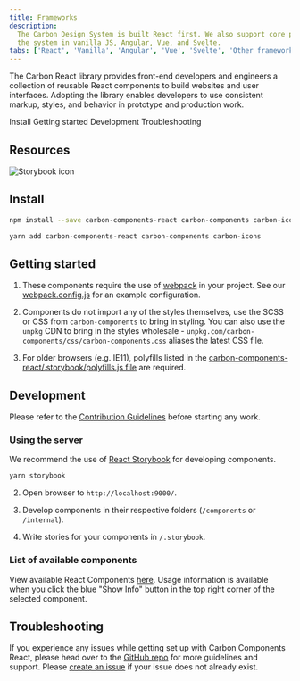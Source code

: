 ```yaml
---
title: Frameworks
description:
  The Carbon Design System is built React first. We also support core parts of
  the system in vanilla JS, Angular, Vue, and Svelte.
tabs: ['React', 'Vanilla', 'Angular', 'Vue', 'Svelte', 'Other frameworks']
---
```


<PageDescription>

The Carbon React library provides front-end developers and engineers a collection
of reusable React components to build websites and user interfaces. Adopting the
library enables developers to use consistent markup, styles, and behavior in
prototype and production work.

</PageDescription>

<AnchorLinks>

<AnchorLink>Install</AnchorLink>
<AnchorLink>Getting started</AnchorLink>
<AnchorLink>Development</AnchorLink>
<AnchorLink>Troubleshooting</AnchorLink>

</AnchorLinks>

## Resources

<Row className="resource-card-group">
<Column colLg={4} colMd={4} noGutterSm>
  <ResourceCard
    subTitle="Carbon React"
    href="https://react.carbondesignsystem.com"
    >

![Storybook icon](images/storybook.svg)

  </ResourceCard>
</Column>
    <Column colMd={4} colLg={4} noGutterSm>
    <ResourceCard
      subTitle="Try React components with CodeSandbox"
      href="https://codesandbox.io/s/x2mjypo6pp">
      <MdxIcon name="codesandbox" />
    </ResourceCard>
  </Column>
</Row>

## Install

<Title> Using npm: </Title>

```bash
npm install --save carbon-components-react carbon-components carbon-icons
```

<Title>
  If you prefer <a href="https://yarnpkg.com">Yarn</a>:
</Title>

```bash
yarn add carbon-components-react carbon-components carbon-icons
```

## Getting started

1.  These components require the use of
    [webpack](https://webpack.js.org/guides/getting-started/) in your project.
    See our
    [webpack.config.js](https://github.com/carbon-design-system/carbon/blob/master/packages/react/.storybook/webpack.config.js)
    for an example configuration.

2.  Components do not import any of the styles themselves, use the SCSS or CSS
    from `carbon-components` to bring in styling. You can also use the `unpkg`
    CDN to bring in the styles wholesale -
    `unpkg.com/carbon-components/css/carbon-components.css` aliases the latest
    CSS file.

3.  For older browsers (e.g. IE11), polyfills listed in the
    [carbon-components-react/.storybook/polyfills.js file](https://github.com/carbon-design-system/carbon/blob/master/packages/react/.storybook/polyfills.js)
    are required.

## Development

Please refer to the
[Contribution Guidelines](https://github.com/carbon-design-system/carbon/blob/master/.github/CONTRIBUTING.md)
before starting any work.

### Using the server

We recommend the use of
[React Storybook](https://github.com/storybooks/react-storybook) for developing
components.

<Title> Start the server: </Title>

```bash
yarn storybook
```

2.  Open browser to `http://localhost:9000/`.

3.  Develop components in their respective folders (`/components` or
    `/internal`).

4.  Write stories for your components in `/.storybook`.

### List of available components

View available React Components [here](http://react.carbondesignsystem.com).
Usage information is available when you click the blue "Show Info" button in the
top right corner of the selected component.

## Troubleshooting

If you experience any issues while getting set up with Carbon Components React,
please head over to the
[GitHub repo](https://github.com/carbon-design-system/carbon/tree/master/packages/react)
for more guidelines and support. Please
[create an issue](https://github.com/carbon-design-system/carbon/issues) if your
issue does not already exist.
